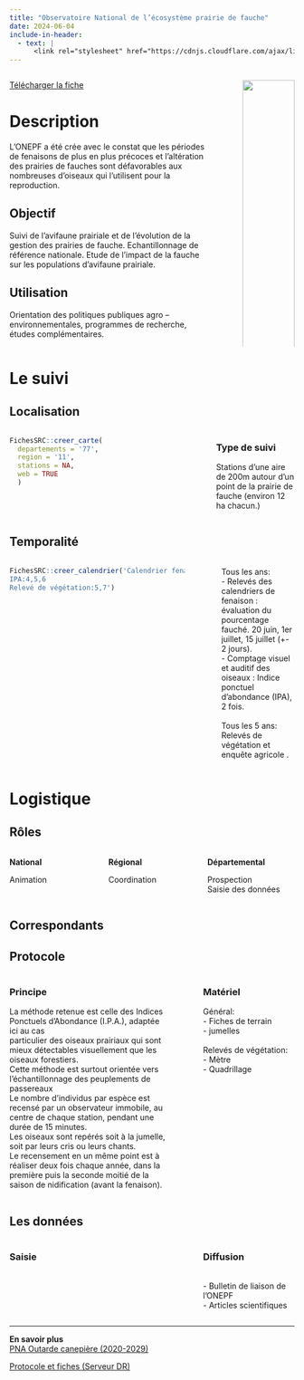```yaml
---
title: "Observatoire National de l’écosystème prairie de fauche"
date: 2024-06-04
include-in-header:
  - text: |
      <link rel="stylesheet" href="https://cdnjs.cloudflare.com/ajax/libs/font-awesome/6.0.0-beta3/css/all.min.css">
---
```


:::::::::::::: {.columns}
::: {.column width="75%"}

<a href="onepf.xlsx" class="btn btn-primary" download>
  <i class="fas fa-file-arrow-down"></i> Télécharger la fiche
</a>

# Description

L’ONEPF a été crée avec le constat que les périodes de fenaisons de plus en plus précoces et l’altération des prairies de fauches sont défavorables aux nombreuses d’oiseaux qui l’utilisent pour la reproduction.


## Objectif

Suivi de l’avifaune prairiale et de l’évolution de la gestion des prairies de fauche. Echantillonnage de référence nationale. Etude de l’impact de la fauche sur les populations d’avifaune prairiale.

## Utilisation

Orientation des politiques publiques agro –environnementales, programmes de recherche, études complémentaires. 
:::
::: {.column width="5%"}
:::
::: {.column width="20%"}
![](NA){width=100%}

<b>Animation nationale</b>:<br>xxxx<br><br><b>Suivi scientifique</b>:<br>Laurence Curtet<br><br><b>Animation régionale</b>:<br>Samuel Dembski

<b>Partenaires</b>

Fédération de chasse<br>LPO
:::
::::::::::::::

# Le suivi

## Localisation
:::::::::::::: {.columns}
::: {.column width="67%"}

```r
FichesSRC::creer_carte(
  departements = '77',
  region = '11',
  stations = NA,
  web = TRUE
  )
```

:::
:::{.column width="3%"}
:::
:::{.column width="30%"}
### Type de suivi
Stations d’une aire de 200m autour d’un point de la prairie de fauche (environ 12 ha chacun.)
:::
::::::::::::::
## Temporalité
:::::::::::::: {.columns}
::: {.column width="67%"}


```r
FichesSRC::creer_calendrier('Calendrier fenaison:6,7
IPA:4,5,6
Relevé de végétation:5,7')
```


:::
::: {.column width="5%"}
:::
::: {.column width="28%"}
Tous les ans: <br>- Relevés des calendriers de fenaison :  évaluation du pourcentage fauché. 20 juin, 1er juillet, 15 juillet (+- 2 jours).<br>- Comptage visuel et auditif des oiseaux : Indice ponctuel d’abondance (IPA), 2 fois.<br><br>Tous les 5 ans: <br>Relevés de végétation et enquête agricole .
:::
::::::::::::::

# Logistique

## Rôles
:::::::::::::: {.columns}
::: {.column width="33%"}
<b>National</b>

Animation
:::
::: {.column width="33%"}
<b>Régional</b>

Coordination
:::
::: {.column width="33%"}
<b>Départemental</b>

Prospection<br>Saisie des données
:::
::::::::::::::

## Correspondants

## Protocole
:::::::::::::: {.columns}
::: {.column width="60%"}
### Principe

La méthode retenue est celle des Indices Ponctuels d’Abondance (I.P.A.), adaptée ici au cas <br>particulier des oiseaux prairiaux qui sont mieux détectables visuellement que les oiseaux forestiers. <br>Cette méthode est surtout orientée vers l’échantillonnage des peuplements de passereaux<br>Le nombre d’individus par espèce est recensé par un observateur immobile, au centre de chaque station, pendant une durée de 15 minutes. <br>Les oiseaux sont repérés soit à la jumelle, soit par leurs cris ou leurs chants. <br>Le recensement en un même point est à réaliser deux fois chaque année, dans la première puis la seconde moitié de la saison de nidification (avant la fenaison). 
:::
::: {.column width="5%"}
:::
::: {.column width="35%"}
### Matériel

Général:<br>- Fiches de terrain<br>- jumelles<br><br>Relevés de végétation:<br>- Mètre<br>- Quadrillage
:::
::::::::::::::

## Les données

:::::::::::::: {.columns}
::: {.column width="60%"}
### Saisie


:::
::: {.column width="5%"}
:::
::: {.column width="35%"}
### Diffusion

<br>- Bulletin de liaison de l'ONEPF<br>- Articles scientifiques
:::
::::::::::::::

<hr>

<div class="card">
  <b>En savoir plus</b><br>
  <a href="https://outardecanepetiere.fr/le-plan-national-d-actions/le-3e-plan-national-d-actions-2020-2029">PNA Outarde canepière (2020-2029)</a><br>
  
  
  <a href="\\ad.intra\dfs\COMMUNS\REGIONS\IDF\DR\05_CONNAISSANCE\ONEPF\01_Documentation"> Protocole et fiches (Serveur DR)</a><br>
  
  
</div>
